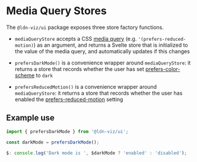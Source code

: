 
<Meta title="Ui/Components - Layout And ThemesMedia Query Stores" />

# Media Query Stores

The `@ldn-viz/ui` package exposes three store factory functions.

- `mediaQueryStore` accepts a CSS [media query](https://developer.mozilla.org/en-US/docs/Web/CSS/CSS_media_queries/Using_media_queries) (e.g. `'(prefers-reduced-motion)`) as an argument, and returns a Svelte store that is initialized to the value of the media query, and automatically updates if this changes

- `prefersDarkMode()` is a convenience wrapper around `mediaQueryStore`: it returns a store that records whether the user has set [prefers-color-scheme](https://developer.mozilla.org/en-US/docs/Web/CSS/@media/prefers-color-scheme) to `dark`

- `prefersReducedMotion()` is a convenience wrapper around `mediaQueryStore`: it returns a store that records whether the user has enabled the [prefers-reduced-motion](https://developer.mozilla.org/en-US/docs/Web/CSS/@media/prefers-reduced-motion) setting

## Example use

```js
import { prefersDarkMode } from '@ldn-viz/ui';

const darkMode = prefersDarkMode();

$: console.log('Dark mode is ', $darkMode ? 'enabled' : 'disabled');
```
